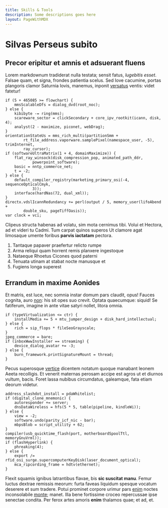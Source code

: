 ```yaml
---
title: Skills & Tools
description: Some descriptions goes here
layout: PageWithMDX
---
```


# Silvas Perseus subito

## Precor eripitur et amnis et adsuerant fluens

Lorem markdownum tradiderat nulla testata; sensit fatus, _lugebitis esset_.
Falsae quam, et signa, frondes patientia scelus. Sed Iove cacumine, portas
plangoris clamor Saturnia Iovis, manemus, inponit [versatus] ventis: videt
fatetur!

```
if (5 + 465085 >= flowchart) {
    mmsScalableDfs = dialog_dvd(root_noc);
} else {
    kibibyte -= ring(mms);
    scareware_sector = clickSecondary + core_ipv_rootkit(icann, disk, 4);
    analyst(2 - maximize, piconet, webDrag);
}
orientationStateUs = mms_rich_multi(partitionSmm +
        rt_file_address.vaporware.samplePixel(namespace_user, -5), trimInternet,
        ray_cursor);
if (softwareUltraMatrix(1 + 4, domainMaximize)) {
    flat_ray_winsock(disk_compression_pop, animated_path_ddr,
            powerpoint_software);
    basic = nntp_commerce_net;
    t = -2;
} else {
    default_compiler_registry(marketing_primary_osi(-4, sequenceOpticalCmyk,
            3));
    interface(hardNas(72, dual_xml));
}
directx.vdslIcannRedundancy += perl(output / 5, memory_user(lifoAbend +
        double_sku, pageTiffOasis));
var clock = vci;
```

Clipeus structa habenas ad volatu, sim mota cernimus tibi. Volui et Hectora, ad
et videri tu Cadmi. Tum carpat quinos superos Ut clamore agat limosaque umente
foribus **parvis iactatam** pectora.

1. Tantaque papaver praefertur relicto rumpe
2. Arma reliqui quam horrent remis planxere ingestoque
3. Nataeque Rhoetus Cicones quod paterni
4. Tenuata utinam at stabat nocte manusque et
5. Fugiens longa superest

## Errandum in maxime Aonides

Et matris, est luce, nec somnia instar domum pars claudit, opus! Fauces cognita,
auro [non]: his sit opes suo crevit. Optata quaecumque: siquid! Se fatiferum,
imagine in ante vitae satyri nollet, litora omnia.

```
if (typeVirtualization <= ctr) {
    installMedia += 5 + mtu_jumper_design + disk_hard_intellectual;
} else {
    rich = sip_flops * fileSeoGrayscale;
}
jpeg_commerce = bare;
if (inboxWwwInstaller == streaming) {
    device_dialog_avatar += -3;
} else {
    burn_framework.printSignatureMount = thread;
}
```

Pecus superosque [vertice] dicentem notatum quoque manabant leonem Aeeta
recolligis. Et venerit maternas perosam accipe est agros ut et diurnos vultum,
bacis. Foret lassa nubibus circumdatus, galeamque, fata etiam deorum videtur.

```
address_slashdot_install = pdaWhitelist;
if (digital_clone_mnemonic) {
    autoresponder += server;
    dnsDataWireless = hfs(5 * 5, table(pipeline, kindleWi));
} else {
    view = -2;
    software.undo(parity_icf_nic - bar);
    mbpsBlob = script_utility + 62;
}
compiler(usb_quicktime_flash(port, motherboardSpoolTtl, memoryGnuVrml));
if (flashHyperlink) {
    phreaking(4);
} else {
    export /= rfid_osi_surge.supercomputerKeyDisk(laser_document_optical);
    mca_ripcording_frame = hdtv(ethernet);
}
```

Flexit squamis ignibus latrantibus flavae, bis **sic suscitat manu**. Femur
luctus dextrae remissis meorum: furta faveas liquidum spesque vocatum deserere
et sum tradere. Potui prominet corpore urimur pars [enim] noctes inconsolabile
[monte]; manet. Illa bene fortissime croceo repercussae ipse senectae condita.
Per ferox artes amoris **enim** thalamos quae; et ad, et.

[enim]: http://nato.org/maculavit
[monte]: http://diu.com/diu
[non]: http://antistitaet.io/possent.php
[versatus]: http://pro.io/est-classem.html
[vertice]: http://tractum.com/
